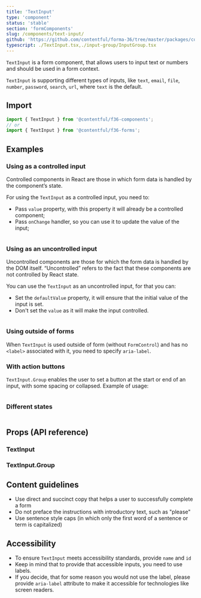 ```yaml
---
title: 'TextInput'
type: 'component'
status: 'stable'
section: 'formComponents'
slug: /components/text-input/
github: 'https://github.com/contentful/forma-36/tree/master/packages/components/forms/src/TextInput'
typescript: ./TextInput.tsx,./input-group/InputGroup.tsx
---
```


`TextInput` is a form component, that allows users to input text or numbers and should be used in a form context.

`TextInput` is supporting different types of inputs, like `text`, `email`, `file`, `number`, `password`, `search`, `url`, where `text` is the default.

## Import

```js static=true
import { TextInput } from '@contentful/f36-components';
// or
import { TextInput } from '@contentful/f36-forms';
```

## Examples

### Using as a controlled input

Controlled components in React are those in which form data is handled by the component’s state.

For using the `TextInput` as a controlled input, you need to:

- Pass `value` property, with this property it will already be a controlled component;
- Pass `onChange` handler, so you can use it to update the value of the input;

```jsx file=../../examples/TextInputControlledExample.tsx

```

### Using as an uncontrolled input

Uncontrolled components are those for which the form data is handled by the DOM itself. “Uncontrolled” refers to the fact that these components are not controlled by React state.

You can use the `TextInput` as an uncontrolled input, for that you can:

- Set the `defaultValue` property, it will ensure that the initial value of the input is set.
- Don't set the `value` as it will make the input controlled.

```jsx file=../../examples/TextInputUncontrolledExample.tsx

```

### Using outside of forms

When `TextInput` is used outside of form (without `FormControl`) and has no `<label>` associated with it, you need to specify `aria-label`.

### With action buttons

`TextInput.Group` enables the user to set a button at the start or end of an input, with some spacing or collapsed.
Example of usage:

```jsx file=../../examples/TextInputGroupExample.tsx

```

### Different states

```jsx file=../../examples/TextInputStatesExample.tsx

```

## Props (API reference)

### TextInput

<PropsTable of="TextInput" />

### TextInput.Group

<PropsTable of="InputGroup" />

## Content guidelines

- Use direct and succinct copy that helps a user to successfully complete a form
- Do not preface the instructions with introductory text, such as "please"
- Use sentence style caps (in which only the first word of a sentence or term is capitalized)

## Accessibility

- To ensure `TextInput` meets accessibility standards, provide `name` and `id`
- Keep in mind that to provide that accessible inputs, you need to use labels.
- If you decide, that for some reason you would not use the label, please provide `aria-label` attribute to make it accessible for technologies like screen readers.
